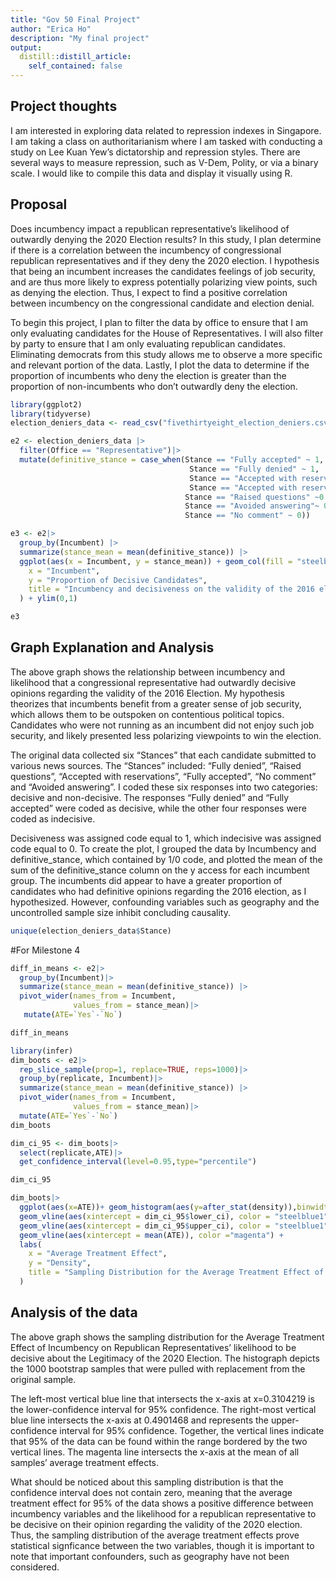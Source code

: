 ```yaml
---
title: "Gov 50 Final Project"
author: "Erica Ho"
description: "My final project"
output:
  distill::distill_article:
    self_contained: false
---
```



## Project thoughts

I am interested in exploring data related to repression indexes in Singapore. I am taking a class on authoritarianism where I am tasked with conducting a study on Lee Kuan Yew's dictatorship and repression styles. There are several ways to measure repression, such as V-Dem, Polity, or via a binary scale. I would like to compile this data and display it visually using R. 

## Proposal 

Does incumbency impact a republican representative's likelihood of outwardly denying the 2020 Election results? In this study, I plan determine if there is a correlation between the incumbency of congressional republican representatives and if they deny the 2020 election. I hypothesis that being an incumbent increases the candidates feelings of job security, and are thus more likely to express potentially polarizing view points, such as denying the election. Thus, I expect to find a positive correlation between incumbency on the congressional candidate and election denial. 

To begin this project, I plan to filter the data by office to ensure that I am only evaluating candidates for the House of Representatives. I will also filter by party to ensure that I am only evaluating republican candidates. Eliminating democrats from this study allows me to observe a more specific and relevant portion of the data. Lastly, I plot the data to determine if the proportion of incumbents who deny the election is greater than the proportion of non-incumbents who don't outwardly deny the election.

```r
library(ggplot2)
library(tidyverse)
election_deniers_data <- read_csv("fivethirtyeight_election_deniers.csv")

e2 <- election_deniers_data |>
  filter(Office == "Representative")|>
  mutate(definitive_stance = case_when(Stance == "Fully accepted" ~ 1,
                                        Stance == "Fully denied" ~ 1,
                                        Stance == "Accepted with reservations" ~ 0,
                                        Stance == "Accepted with reservations" ~  0,
                                       Stance == "Raised questions" ~0 , 
                                       Stance == "Avoided answering"~ 0 , 
                                       Stance == "No comment" ~ 0))

e3 <- e2|>  
  group_by(Incumbent) |>
  summarize(stance_mean = mean(definitive_stance)) |>
  ggplot(aes(x = Incumbent, y = stance_mean)) + geom_col(fill = "steelblue1") + labs(
    x = "Incumbent",
    y = "Proportion of Decisive Candidates",
    title = "Incumbency and decisiveness on the validity of the 2016 election"
  ) + ylim(0,1)

e3
```
## Graph Explanation and Analysis 

The above graph shows the relationship between incumbency and likelihood that a congressional representative had outwardly decisive opinions regarding the validity of the 2016 Election. My hypothesis theorizes that incumbents benefit from a greater sense of job security, which allows them to be outspoken on contentious political topics. Candidates who were not running as an incumbent did not enjoy such job security, and likely presented less polarizing viewpoints to win the election.

The original data collected six "Stances" that each candidate submitted to various news sources. The "Stances" included: "Fully denied", "Raised questions", "Accepted with reservations", "Fully accepted", "No comment" and "Avoided answering". I coded these six responses into two categories: decisive and non-decisive. The responses "Fully denied" and "Fully accepted" were coded as decisive, while the other four responses were coded as indecisive. 

Decisiveness was assigned code equal to 1, which indecisive was assigned code equal to 0. To create the plot, I grouped the data by Incumbency and definitive_stance, which contained by 1/0 code, and plotted the mean of the sum of the definitive_stance column on the y access for each incumbent group. The incumbents did appear to have a greater proportion of candidates who had definitive opinions regarding the 2016 election, as I hypothesized. However, confounding variables such as geography and the uncontrolled sample size inhibit concluding causality. 

```r
unique(election_deniers_data$Stance)
```


#For Milestone 4
```r
diff_in_means <- e2|> 
  group_by(Incumbent)|> 
  summarize(stance_mean = mean(definitive_stance)) |>
  pivot_wider(names_from = Incumbent,
              values_from = stance_mean)|> 
   mutate(ATE=`Yes`-`No`) 

diff_in_means
```
```r
library(infer) 
dim_boots <- e2|> 
  rep_slice_sample(prop=1, replace=TRUE, reps=1000)|> 
  group_by(replicate, Incumbent)|> 
  summarize(stance_mean = mean(definitive_stance)) |>
  pivot_wider(names_from = Incumbent,
              values_from = stance_mean)|> 
  mutate(ATE=`Yes`-`No`) 
dim_boots

dim_ci_95 <- dim_boots|> 
  select(replicate,ATE)|> 
  get_confidence_interval(level=0.95,type="percentile") 

dim_ci_95

dim_boots|> 
  ggplot(aes(x=ATE))+ geom_histogram(aes(y=after_stat(density)),binwidth=0.005) + 
  geom_vline(aes(xintercept = dim_ci_95$lower_ci), color = "steelblue1") +
  geom_vline(aes(xintercept = dim_ci_95$upper_ci), color = "steelblue1") +
  geom_vline(aes(xintercept = mean(ATE)), color ="magenta") +
  labs(
    x = "Average Treatment Effect",
    y = "Density",
    title = "Sampling Distribution for the Average Treatment Effect of Incumbency on Republican Representatives' likelihood to be decisive about the Legitimacy of the 2020 Election"
  )


```
## Analysis of the data

The above graph shows the sampling distribution for the Average Treatment Effect of Incumbency on Republican Representatives' likelihood to be decisive about the Legitimacy of the 2020 Election. The histograph depicts the 1000 bootstrap samples that were pulled with replacement from the original sample. 

The left-most vertical blue line that intersects the x-axis at x=0.3104219	is the lower-confidence interval for 95% confidence. The right-most vertical blue line intersects the x-axis at 0.4901468 and represents the upper-confidence interval for 95% confidence. Together, the vertical lines indicate that 95% of the data can be found within the range bordered by the two vertical lines. The magenta line intersects the x-axis at the mean of all samples' average treatment effects. 

What should be noticed about this sampling distribution is that the confidence interval does not contain zero, meaning that the average treatment effect for 95% of the data shows a positive difference between incumbency variables and the likelihood for a republican representative to be decisive on their opinion regarding the validity of the 2020 election. Thus, the sampling distribution of the average treatment effects prove statistical signficance between the two variables, though it is important to note that important confounders, such as geography have not been considered. 



